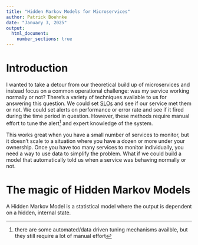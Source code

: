 ```yaml
---
title: "Hidden Markov Models for Microservices"
author: Patrick Boehnke
date: "January 3, 2025"
output:
  html_document:
    number_sections: true
---
```


# Introduction
I wanted to take a detour from our theoretical build up of microservices and instead focus on a common operational challenge: was my service working normally or not? There's a variety of techniques available to us for answering this question. We could set [SLOs](https://cloud.google.com/blog/products/devops-sre/sre-fundamentals-slis-slas-and-slos) and see if our service met them or not. We could set alerts on performance or error rate and see if it fired during the time period in question. However, these methods require manual effort to tune the alert^[there are some automated/data driven tuning mechanisms availble, but they still require a lot of manual effort] and expert knowledge of the system. 

This works great when you have a small number of services to monitor, but it doesn't scale to a situation where you have a dozen or more under your ownership. Once you have too many services to monitor individually, you need a way to use data to simplify the problem. What if we could build a model that automatically told us when a service was behaving normally or not.

# The magic of Hidden Markov Models
A Hidden Markov Model is a statistical model where the output is dependent on a hidden, internal state. 